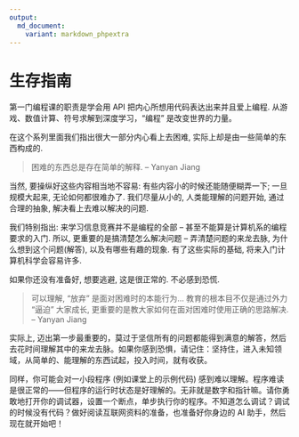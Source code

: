 ```yaml
---
output: 
  md_document:
    variant: markdown_phpextra
---
```


# 生存指南

第一门编程课的职责是学会用 API 把内心所想用代码表达出来并且爱上编程. 从游戏、数值计算、符号求解到深度学习，“编程” 是改变世界的力量。

在这个系列里面我们指出很大一部分内心看上去困难, 实际上却是由一些简单的东西构成的.

> 困难的东西总是存在简单的解释. -- Yanyan Jiang

当然, 要操纵好这些内容相当地不容易: 有些内容小的时候还能随便糊弄一下; 一旦规模大起来, 无论如何都很难办了. 我们尽量从小的, 人类能理解的问题开始, 通过合理的抽象, 解决看上去难以解决的问题.

我们特别指出: 来学习信息竞赛并不是编程的全部 -- 甚至不能算是计算机系的编程要求的入门. 所以, 更重要的是搞清楚怎么解决问题 -- 弄清楚问题的来龙去脉, 为什么想到这个问题(解答), 以及有哪些有趣的现象. 有了这些实际的基础, 将来入门计算机科学会容易许多.

如果你还没有准备好, 想要逃避, 这是很正常的. 不必感到恐慌.

> 可以理解, “放弃” 是面对困难时的本能行为... 教育的根本目不仅是通过外力 “逼迫” 大家成长, 更重要的是教大家如何在面对困难时使用正确的思路解决. -- Yanyan Jiang

实际上, 迈出第一步最重要的，莫过于坚信所有的问题都能得到满意的解答，然后去花时间理解其中的来龙去脉。如果你感到恐惧，请记住：坚持住，进入未知领域，从简单的、能理解的东西试起，投入时间，就有收获。

同样，你可能会对一小段程序 (例如课堂上的示例代码) 感到难以理解。程序难读是很正常的——但程序的运行时状态是好理解的。无非就是数字和指针嘛。请你勇敢地打开你的调试器，设置一个断点，单步执行你的程序。不知道怎么调试？调试的时候没有代码？做好阅读互联网资料的准备，也准备好你身边的 AI 助手，然后现在就开始吧！

